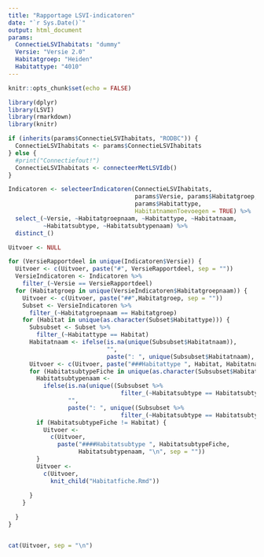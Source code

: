 ```yaml
---
title: "Rapportage LSVI-indicatoren"
date: "`r Sys.Date()`"
output: html_document
params: 
  ConnectieLSVIhabitats: "dummy"
  Versie: "Versie 2.0"
  Habitatgroep: "Heiden"
  Habitattype: "4010"
---
```


```r
knitr::opts_chunk$set(echo = FALSE)
```

```r
library(dplyr)
library(LSVI)
library(rmarkdown)
library(knitr)

```

```r

if (inherits(params$ConnectieLSVIhabitats, "RODBC")) {
  ConnectieLSVIhabitats <- params$ConnectieLSVIhabitats
} else {
  #print("Connectiefout!")
  ConnectieLSVIhabitats <- connecteerMetLSVIdb()
}

Indicatoren <- selecteerIndicatoren(ConnectieLSVIhabitats,
                                    params$Versie, params$Habitatgroep, 
                                    params$Habitattype,
                                    HabitatnamenToevoegen = TRUE) %>%
  select_(~Versie, ~Habitatgroepnaam, ~Habitattype, ~Habitatnaam,
          ~Habitatsubtype, ~Habitatsubtypenaam) %>%
  distinct_()

```



```r

Uitvoer <- NULL

for (VersieRapportdeel in unique(Indicatoren$Versie)) {
  Uitvoer <- c(Uitvoer, paste("#", VersieRapportdeel, sep = ""))
  VersieIndicatoren <- Indicatoren %>%
    filter_(~Versie == VersieRapportdeel)
  for (Habitatgroep in unique(VersieIndicatoren$Habitatgroepnaam)) {
    Uitvoer <- c(Uitvoer, paste("##",Habitatgroep, sep = ""))
    Subset <- VersieIndicatoren %>%
      filter_(~Habitatgroepnaam == Habitatgroep)
    for (Habitat in unique(as.character(Subset$Habitattype))) {
      Subsubset <- Subset %>%
        filter_(~Habitattype == Habitat)
      Habitatnaam <- ifelse(is.na(unique(Subsubset$Habitatnaam)),
                            "",
                            paste(": ", unique(Subsubset$Habitatnaam), sep = ""))
      Uitvoer <- c(Uitvoer, paste("###Habitattype ", Habitat, Habitatnaam, "\n", sep = ""))
      for (HabitatsubtypeFiche in unique(as.character(Subsubset$Habitatsubtype))) {
        Habitatsubtypenaam <- 
          ifelse(is.na(unique((Subsubset %>% 
                                filter_(~Habitatsubtype == HabitatsubtypeFiche))$Habitatsubtypenaam)),
                 "",
                 paste(": ", unique((Subsubset %>% 
                                filter_(~Habitatsubtype == HabitatsubtypeFiche))$Habitatsubtypenaam), sep = ""))
        if (HabitatsubtypeFiche != Habitat) {
          Uitvoer <- 
            c(Uitvoer,
              paste("####Habitatsubtype ", HabitatsubtypeFiche, 
                    Habitatsubtypenaam, "\n", sep = ""))
        }
        Uitvoer <- 
          c(Uitvoer,
            knit_child("Habitatfiche.Rmd"))
        
      }
    }

  }
}



```


```r
cat(Uitvoer, sep = "\n")
```

